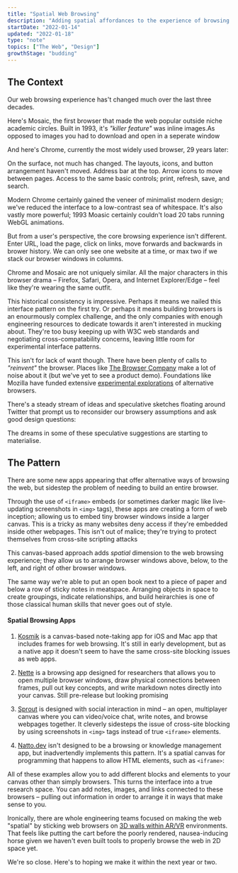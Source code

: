 ```yaml
---
title: "Spatial Web Browsing"
description: "Adding spatial affordances to the experience of browsing the web"
startDate: "2022-01-14"
updated: "2022-01-18"
type: "note"
topics: ["The Web", "Design"]
growthStage: "budding"
---
```


<h2 className="micro">The Context</h2>

Our web browsing experience has't changed much over the last three decades.

Here's Mosaic, the first browser that made the web popular outside niche academic circles. Built in 1993, it's _"killer feature"_ was inline images.<Footnote idName={1}>As opposed to images you had to download and open in a seperate window</Footnote>

<ImageFrame
  width="900px"
  src="https://res.cloudinary.com/dxj9qr5gj/image/upload/c_scale,f_auto,q_auto:good,w_900/v1642358019/maggieappleton.com/patterns/moasic_fxat9i.png"
  alt="The Mosaic web browser interface in 1993"
/>

And here's Chrome, currently the most widely used browser, 29 years later:

<ImageFrame
  width="900px"
  src="https://res.cloudinary.com/dxj9qr5gj/image/upload/c_scale,f_auto,q_auto:good,w_900/v1642358018/maggieappleton.com/patterns/chrome_wbjk5d.png"
  alt="The Chrome browser interface from 2019"
/>

On the surface, not much has changed. The layouts, icons, and button arrangement haven't moved. Address bar at the top. Arrow icons to move between pages. Access to the same basic controls; print, refresh, save, and search.

Modern Chrome certainly gained the veneer of minimalist modern design; we've reduced the interface to a low-contrast sea of whitespace. It's also vastly more powerful; 1993 Moasic certainly couldn't load 20 tabs running WebGL animations.

But from a user's perspective, the core browsing experience isn't different. Enter URL, load the page, click on links, move forwards and backwards in brower history. We can only see one website at a time, or max two if we stack our browser windows in columns.

Chrome and Mosaic are not uniquely similar. All the major characters in this browser drama – Firefox, Safari, Opera, and Internet Explorer/Edge – feel like they're wearing the same outfit.

This historical consistency is impressive. Perhaps it means we nailed this interface pattern on the first try. Or perhaps it means building browsers is an enourmously complex challenge, and the only companies with enough engineering resources to dedicate towards it aren't interested in mucking about. They're too busy keeping up with W3C web standards and negotiating cross-compatability concerns, leaving little room for experimental interface patterns.

This isn't for lack of want though. There have been plenty of calls to _"reinvent"_ the browser. Places like [The Browser Company](https://thebrowser.company/) make a lot of noise about it (but we've yet to see a product demo). Foundations like Mozilla have funded extensive [experimental explorations](http://patrykadas.com/browser.html) of alternative browsers.

There's a steady stream of ideas and speculative sketches floating around Twitter that prompt us to reconsider our browsery assumptions and ask good design questions:

<TweetEmbed tweetId="1418749070336684034" />

<TweetEmbed tweetId="1450479522609090562" />

<TweetEmbed tweetId="1256317316452810755" />

The dreams in some of these speculative suggestions are starting to materialise.

<Spacer />

<h2 className="micro">The Pattern</h2>

There are some new apps appearing that offer alternative ways of browsing the web, but sidestep the problem of needing to build an entire browser.

Through the use of `<iframe>` embeds (or sometimes darker magic like live-updating screenshots in `<img>` tags), these apps are creating a form of web inception; allowing us to embed tiny browser windows inside a larger canvas. <Footnote idName={2}>This is a tricky as many websites deny access if they're embedded inside other webpages. This isn't out of malice; they're trying to protect themselves from cross-site scripting attacks</Footnote>

This canvas-based approach adds _spatial_ dimension to the web browsing experience; they allow us to arrange browser windows above, below, to the left, and right of other browser windows.

The same way we're able to put an open book next to a piece of paper and below a row of sticky notes in meatspace. Arranging objects in space to create groupings, indicate relationships, and build heirarchies is one of those classical human skills that never goes out of style.

#### Spatial Browsing Apps

1. [Kosmik](https://lithium.paris/) is a canvas-based note-taking app for iOS and Mac app that includes frames for web browsing. It's still in early development, but as a native app it doesn't seem to have the same cross-site blocking issues as web apps.

<ImageFrame
  width="1200px"
  src="https://res.cloudinary.com/dxj9qr5gj/image/upload/v1642582738/maggieappleton.com/patterns/kosmik_rm0rpy.jpg"
  alt="A Kosmik canvas with three open browsers arranged next to one another"
/>

2. [Nette](https://www.nette.io/) is a browsing app designed for researchers that allows you to open multiple browser windows, draw physical connections between frames, pull out key concepts, and write markdown notes directly into your canvas. <Footnote idName={3}>Still pre-release but looking promising</Footnote>

<ImageFrame
  width="1200px"
  src="https://res.cloudinary.com/dxj9qr5gj/image/upload/v1642543667/maggieappleton.com/patterns/nette_kjqsgj.jpg"
  alt="A Nette canvas with open browsers, diagrams, and notes arranged next to one another"
/>

3. [Sprout](https://sprout.place/) is designed with social interaction in mind – an open, multiplayer canvas where you can video/voice chat, write notes, and browse webpages together. It cleverly sidesteps the issue of cross-site blocking by using screenshots in `<img>` tags instead of true `<iframe>` elements.

<ImageFrame
  width="1200px"
  src="https://res.cloudinary.com/dxj9qr5gj/image/upload/v1642543667/maggieappleton.com/patterns/sprout_ffcyrn.jpg"
  alt="A Sprout canvas with two open browsers arranged next to one another"
/>

4. [Natto.dev](https://natto.dev/) isn't designed to be a browsing or knowledge management app, but inadvertendly implements this pattern. It's a spatial canvas for programming that happens to allow HTML elements, such as `<iframe>`:

<ImageFrame
  width="1200px"
  src="https://res.cloudinary.com/dxj9qr5gj/image/upload/v1642543667/maggieappleton.com/patterns/natto_cfqkov.jpg"
  alt="A Natto canvas with three open browsers arranged next to one another"
/>

All of these examples allow you to add different blocks and elements to your canvas other than simply browsers. This turns the interface into a true research space. You can add notes, images, and links connected to these browsers – pulling out information in order to arrange it in ways that make sense to you.

Ironically, there are whole engineering teams focused on making the web "spatial" by sticking web browsers on [3D walls within AR/VR](https://venturebeat.com/2021/05/13/spatial-unveils-web-browser-collaboration-in-3d-workspace-and-nft-virtual-galleries/) environments. That feels like putting the cart before the poorly rendered, nausea-inducing horse given we haven't even built tools to properly browse the web in 2D space yet.

We're so close. Here's to hoping we make it within the next year or two.

<References>
  <ReferencesLink
    title="Browser.html speculative research"
    href="http://patrykadas.com/browser.html"
    author="Patryk Adas"
  />
  <ReferencesLink
    title="Spatial Interfaces"
    href="https://darkblueheaven.com/spatialinterfaces/"
    author="John Palmer"
  />
  <ReferencesLink
    title="Spatial Software"
    href="https://darkblueheaven.com/spatialsoftware"
    author="John Palmer"
  />
</References>
